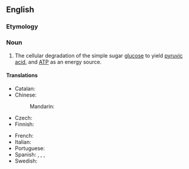 ==English==
{{wikipedia}}

===Etymology===
{{confix|glyco|lysis|lang=en}}

===Noun===
{{en-noun|-|glycolyses}}

# {{lb|en|biology}} The cellular degradation of the simple sugar [[glucose]] to yield [[pyruvic acid]], and [[ATP]] as an energy source.

====Translations====
{{trans-top|cellular degradation of glucose}}
* Catalan: {{t|ca|glicòlisi|f}}
* Chinese:
*: Mandarin: {{t+|cmn|糖酵解|tr=tángjiàojiě|sc=Hani}}
* Czech: {{t|cs|glykolýza|f}}
* Finnish: {{t+|fi|glykolyysi}}
{{trans-mid}}
* French: {{t+|fr|glycolyse|f}}
* Italian: {{t+|it|glicolisi|f}}
* Portuguese: {{t+|pt|glicólise|f}}
* Spanish: {{t|es|glicólisis|f}}, {{t|es|glicolisis|f}}, {{t|es|glucólisis|f}}, {{t|es|glucolisis|f}}
* Swedish: {{t+|sv|glykolys}}
{{trans-bottom}}